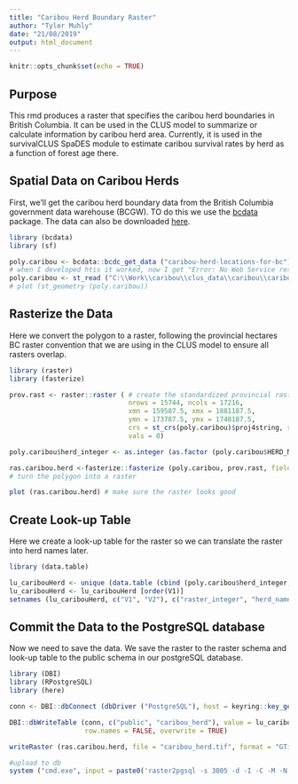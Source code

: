 ```yaml
---
title: "Caribou Herd Boundary Raster"
author: "Tyler Muhly"
date: "21/08/2019"
output: html_document
---
```


```r
knitr::opts_chunk$set(echo = TRUE)
```

## Purpose
This rmd produces a raster that specifies the caribou herd boundaries in British Columbia. It can be used in the CLUS model to summarize or calculate information by caribou herd area. Currently, it is used in the survivalCLUS SpaDES module to estimate caribou survival rates by herd as a function of forest age there. 

## Spatial Data on Caribou Herds
First, we'll get the caribou herd boundary data from the British Columbia government data warehouse (BCGW). TO do this we use the [bcdata](https://github.com/bcgov/bcdata) package. The data can also be downloaded [here](https://catalogue.data.gov.bc.ca/dataset/caribou-herd-locations-for-bc). 

```r
library (bcdata)
library (sf)

poly.caribou <- bcdata::bcdc_get_data ("caribou-herd-locations-for-bc") # herd boundary data is named "caribou-herd-locations-for-bc" in the BCGW; can use bcdc_search ("caribou") as a way to search for the data using the bcdata package
# when I developed htis it worked, now I get "Error: No Web Service resource available for this dataset." Download data as shapefile if needed
poly.caribou <- st_read ("C:\\Work\\caribou\\clus_data\\caribou\\caribou_herd\\bcdata_herds\\GCPB_CARIBOU_POPULATION_SP\\GCBP_CARIB_polygon.shp",  stringsAsFactors = FALSE)
# plot (st_geometry (poly.caribou))
```

## Rasterize the Data
Here we convert the polygon to a raster, following the provincial hectares BC raster convention that we are using in the CLUS model to ensure all rasters overlap.

```r
library (raster)
library (fasterize)

prov.rast <- raster::raster ( # create the standardized provincial raster with no data in it
                              nrows = 15744, ncols = 17216, 
                              xmn = 159587.5, xmx = 1881187.5, 
                              ymn = 173787.5, ymx = 1748187.5, 
                              crs = st_crs(poly.caribou)$proj4string, resolution = c(100, 100), 
                              vals = 0)

poly.caribou$herd_integer <- as.integer (as.factor (poly.caribou$HERD_NAME)) # create an integer equivalent to herd name

ras.caribou.herd <-fasterize::fasterize (poly.caribou, prov.rast, field = "herd_integer") 
# turn the polygon into a raster

plot (ras.caribou.herd) # make sure the raster looks good
```

## Create Look-up Table
Here we create a look-up table for the raster so we can translate the raster into herd names later.

```r
library (data.table)

lu_caribouHerd <- unique (data.table (cbind (poly.caribou$herd_integer, poly.caribou$HERD_NAME)))
lu_caribouHerd <- lu_caribouHerd [order(V1)]
setnames (lu_caribouHerd, c("V1", "V2"), c("raster_integer", "herd_name"))

```

## Commit the Data to the PostgreSQL database
Now we need to save the data. We save the raster to the raster schema and look-up table to the public schema in our postgreSQL database. 

```r
library (DBI)
library (RPostgreSQL)
library (here)

conn <- DBI::dbConnect (dbDriver ("PostgreSQL"), host = keyring::key_get('dbhost', keyring = 'postgreSQL'), dbname = keyring::key_get('dbname', keyring = 'postgreSQL'), port='5432' ,user=keyring::key_get('dbuser', keyring = 'postgreSQL') ,password= keyring::key_get('dbpass', keyring = 'postgreSQL'))

DBI::dbWriteTable (conn, c("public", "caribou_herd"), value = lu_caribouHerd, 
                   row.names = FALSE, overwrite = TRUE)

writeRaster (ras.caribou.herd, file = "caribou_herd.tif", format = "GTiff", overwrite = TRUE)

#upload to db
system ("cmd.exe", input = paste0('raster2pgsql -s 3005 -d -I -C -M -N 2147483648  ', here (), '/R/params/caribou_herd.tif -t 100x100 rast.caribou_herd | psql postgresql://clus_project:clus@DC052586:5432/clus'), show.output.on.console = FALSE, invisible = TRUE)

```
